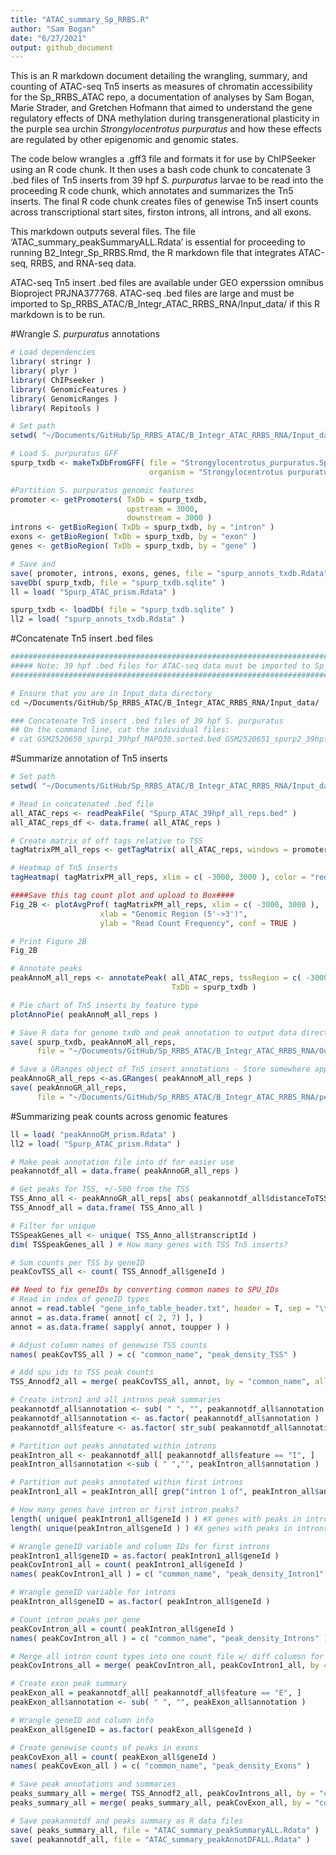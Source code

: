 ```yaml
---
title: "ATAC_summary_Sp_RRBS.R"
author: "Sam Bogan"
date: "6/27/2021"
output: github_document
---
```


This is an R markdown document detailing the wrangling, summary, and counting of ATAC-seq Tn5 inserts as measures of chromatin accessibility for the Sp_RRBS_ATAC repo, a documentation of analyses by Sam Bogan, Marie Strader, and Gretchen Hofmann that aimed to understand the gene regulatory effects of DNA methylation during transgenerational plasticity in the purple sea urchin *Strongylocentrotus purpuratus* and how these effects are regulated by other epigenomic and genomic states.

The code below wrangles a .gff3 file and formats it for use by ChIPSeeker using an R code chunk. It then uses a bash code chunk to concatenate 3 .bed files of Tn5 inserts from 39 hpf *S. purpuratus* larvae to be read into the proceeding R code chunk, which annotates and summarizes the Tn5 inserts. The final R code chunk creates files of genewise Tn5 insert counts across transcriptional start sites, firston introns, all introns, and all exons. 

This markdown outputs several files. The file 'ATAC_summary_peakSummaryALL.Rdata' is essential for proceeding to running B2_Integr_Sp_RRBS.Rmd, the R markdown file that integrates ATAC-seq, RRBS, and RNA-seq data.

ATAC-seq Tn5 insert .bed files are available under GEO experssion omnibus Bioproject PRJNA377768. ATAC-seq .bed files are large and must be imported to Sp_RRBS_ATAC/B_Integr_ATAC_RRBS_RNA/Input_data/ if this R markdown is to be run.

#Wrangle *S. purpuratus* annotations

```r

# Load dependencies
library( stringr )
library( plyr )
library( ChIPseeker )
library( GenomicFeatures )
library( GenomicRanges )
library( Repitools )

# Set path
setwd( "~/Documents/GitHub/Sp_RRBS_ATAC/B_Integr_ATAC_RRBS_RNA/Input_data/" )

# Load S. purpuratus GFF
spurp_txdb <- makeTxDbFromGFF( file = "Strongylocentrotus_purpuratus.Spur_3.1.42.gff3" ,
                               organism = "Strongylocentrotus purpuratus" )

#Partition S. purpuratus genomic features
promoter <- getPromoters( TxDb = spurp_txdb,
                          upstream = 3000,
                          downstream = 3000 )
introns <- getBioRegion( TxDb = spurp_txdb, by = "intron" )
exons <- getBioRegion( TxDb = spurp_txdb, by = "exon" )
genes <- getBioRegion( TxDb = spurp_txdb, by = "gene" )

# Save and
save( promoter, introns, exons, genes, file = "spurp_annots_txdb.Rdata" )
saveDb( spurp_txdb, file = "spurp_txdb.sqlite" )
ll = load( "Spurp_ATAC_prism.Rdata" )

spurp_txdb <- loadDb( file = "spurp_txdb.sqlite" )
ll2 = load( "spurp_annots_txdb.Rdata" )

```

#Concatenate Tn5 insert .bed files

```bash

#########################################################################################################################
##### Note: 39 hpf .bed files for ATAC-seq data must be imported to Sp_RRBS_ATAC/B_Integr_ATAC_RRBS_RNA/Input_data/ #####
#########################################################################################################################

# Ensure that you are in Input_data directory
cd ~/Documents/GitHub/Sp_RRBS_ATAC/B_Integr_ATAC_RRBS_RNA/Input_data/

### Concatenate Tn5 insert .bed files of 39 hpf S. purpuratus
## On the command line, cat the individual files:
# cat GSM2520650_spurp1_39hpf_MAPQ30.sorted.bed GSM2520651_spurp2_39hpf_MAPQ30.sorted.bed GSM2520652_spurp3_39hpf_MAPQ30.sorted.bed > Spurp_ATAC_39hpf_all_reps.bed

```

#Summarize annotation of Tn5 inserts

```r

# Set path
setwd( "~/Documents/GitHub/Sp_RRBS_ATAC/B_Integr_ATAC_RRBS_RNA/Input_data/" )

# Read in concatenated .bed file
all_ATAC_reps <- readPeakFile( "Spurp_ATAC_39hpf_all_reps.bed" )
all_ATAC_reps_df <- data.frame( all_ATAC_reps )

# Create matrix of off tags relative to TSS
tagMatrixPM_all_reps <- getTagMatrix( all_ATAC_reps, windows = promoter )

# Heatmap of Tn5 inserts
tagHeatmap( tagMatrixPM_all_reps, xlim = c( -3000, 3000 ), color = "red" )

####Save this tag count plot and upload to Box####
Fig_2B <- plotAvgProf( tagMatrixPM_all_reps, xlim = c( -3000, 3000 ),
                    xlab = "Genomic Region (5'->3')", 
                    ylab = "Read Count Frequency", conf = TRUE )

# Print Figure 2B
Fig_2B

# Annotate peaks
peakAnnoM_all_reps <- annotatePeak( all_ATAC_reps, tssRegion = c( -3000, 3000 ),
                                    TxDb = spurp_txdb )

# Pie chart of Tn5 inserts by feature type
plotAnnoPie( peakAnnoM_all_reps )

# Save R data for genome txdb and peak annotation to output data directory
save( spurp_txdb, peakAnnoM_all_reps, 
      file = "~/Documents/GitHub/Sp_RRBS_ATAC/B_Integr_ATAC_RRBS_RNA/Output_data/Spurp_ATAC_prism.Rdata" )

# Save a GRanges object of Tn5 insert annotations - Store somewhere appropriate for large files
peakAnnoGR_all_reps <-as.GRanges( peakAnnoM_all_reps )
save( peakAnnoGR_all_reps, 
      file = "~/Documents/GitHub/Sp_RRBS_ATAC/B_Integr_ATAC_RRBS_RNA/peakAnnoGM_prism.Rdata" )

```

#Summarizing peak counts across genomic features

```r

ll = load( "peakAnnoGM_prism.Rdata" )
ll2 = load( "Spurp_ATAC_prism.Rdata" )

# Make peak annotation file into df for easier use
peakannotdf_all = data.frame( peakAnnoGR_all_reps )

# Get peaks for TSS, +/-500 from the TSS
TSS_Anno_all <- peakAnnoGR_all_reps[ abs( peakannotdf_all$distanceToTSS ) < 500 ]
TSS_Annodf_all = data.frame( TSS_Anno_all )

# Filter for unique 
TSSpeakGenes_all <- unique( TSS_Anno_all$transcriptId )
dim( TSSpeakGenes_all ) # How many genes with TSS Tn5 inserts?

# Sum counts per TSS by geneID
peakCovTSS_all <- count( TSS_Annodf_all$geneId )

## Need to fix geneIDs by converting common names to SPU_IDs
# Read in index of geneID types
annot = read.table( "gene_info_table_header.txt", header = T, sep = "\t", quote = NULL )
annot = as.data.frame( annot[ c( 2, 7) ], )
annot = as.data.frame( sapply( annot, toupper ) )

# Adjust column names of genewise TSS counts
names( peakCovTSS_all ) = c( "common_name", "peak_density_TSS" )

# Add spu_ids to TSS peak counts
TSS_Annodf2_all = merge( peakCovTSS_all, annot, by = "common_name", all.x = TRUE )

# Create intron1 and all introns peak summaries
peakannotdf_all$annotation <- sub( " ", "", peakannotdf_all$annotation )
peakannotdf_all$annotation <- as.factor( peakannotdf_all$annotation )
peakannotdf_all$feature <- as.factor( str_sub( peakannotdf_all$annotation, 1, 1 ) )

# Partition out peaks annotated within introns
peakIntron_all <- peakannotdf_all[ peakannotdf_all$feature == "I", ]
peakIntron_all$annotation <-sub ( " ","", peakIntron_all$annotation )

# Partition out peaks annotated within first introns
peakIntron1_all = peakIntron_all[ grep("intron 1 of", peakIntron_all$annotation ), ]

# How many genes have intron or first intron peaks?
length( unique( peakIntron1_all$geneId ) ) #X genes with peaks in intron 1
length( unique(peakIntron_all$geneId ) ) #X genes with peaks in introns

# Wrangle geneID variable and column IDs for first introns
peakIntron1_all$geneID = as.factor( peakIntron1_all$geneId )
peakCovIntron1_all = count( peakIntron1_all$geneId )
names( peakCovIntron1_all ) = c( "common_name", "peak_density_Intron1" )

# Wrangle geneID variable for introns
peakIntron_all$geneID = as.factor( peakIntron_all$geneId )

# Count intron peaks per gene
peakCovIntron_all = count( peakIntron_all$geneId )
names( peakCovIntron_all ) = c( "common_name", "peak_density_Introns" )

# Merge all intron count types into one count file w/ diff columsn for all and 1st introns
peakCovIntrons_all = merge( peakCovIntron_all, peakCovIntron1_all, by = "common_name", all = TRUE )

# Create exon peak summary
peakExon_all = peakannotdf_all[ peakannotdf_all$feature == "E", ]
peakExon_all$annotation <- sub( " ", "", peakExon_all$annotation )

# Wrangle geneID and column info
peakExon_all$geneID = as.factor( peakExon_all$geneId )

# Create genewise counts of peaks in exons
peakCovExon_all = count( peakExon_all$geneId )
names( peakCovExon_all ) = c( "common_name", "peak_density_Exons" )

# Save peak annotations and summaries
peaks_summary_all = merge( TSS_Annodf2_all, peakCovIntrons_all, by = "common_name", all = TRUE )
peaks_summary_all = merge( peaks_summary_all, peakCovExon_all, by = "common_name", all = TRUE )

# Save peakannotdf and peaks summary as R data files
save( peaks_summary_all, file = "ATAC_summary_peakSummaryALL.Rdata" )
save( peakannotdf_all, file = "ATAC_summary_peakAnnotDFALL.Rdata" )

```


